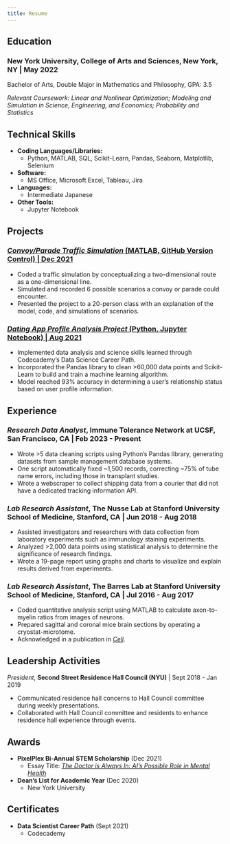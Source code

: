 ```yaml
---
title: Resume
---
```

## Education
### **New York University, College of Arts and Sciences**, New York, NY | May 2022
Bachelor of Arts, Double Major in Mathematics and Philosophy, GPA: 3.5

*Relevant Coursework: Linear and Nonlinear Optimization; Modeling and Simulation in Science, Engineering, and Economics; Probability and Statistics*

## Technical Skills
* **Coding Languages/Libraries:**
    + Python, MATLAB, SQL, Scikit-Learn, Pandas, Seaborn, Matplotlib, Selenium
* **Software:**
    + MS Office, Microsoft Excel, Tableau, Jira
* **Languages:**
    + Intermediate Japanese
* **Other Tools:**
    + Jupyter Notebook

## Projects
### [*Convoy/Parade Traffic Simulation* (MATLAB, GitHub Version Control) | Dec 2021](matlab\convoy\convoy.qmd)
* Coded a traffic simulation by conceptualizing a two-dimensional route as a one-dimensional line.
* Simulated and recorded 6 possible scenarios a convoy or parade could encounter.
* Presented the project to a 20-person class with an explanation of the model, code, and simulations of scenarios.

### [*Dating App Profile Analysis Project* (Python, Jupyter Notebook) | Aug 2021](python\date-a-scientist\date-a-scientist.qmd)
* Implemented data analysis and science skills learned through Codecademy’s Data Science Career Path.
* Incorporated the Pandas library to clean >60,000 data points and Scikit-Learn to build and train a machine learning algorithm.
* Model reached 93% accuracy in determining a user’s relationship status based on user profile information.

## Experience
### *Research Data Analyst*, **Immune Tolerance Network at UCSF**, San Francisco, CA | Feb 2023 - Present
* Wrote >5 data cleaning scripts using Python’s Pandas library, generating datasets from sample management database systems. 
* One script automatically fixed ~1,500 records, correcting ~75% of tube name errors, including those in transplant studies. 
* Wrote a webscraper to collect shipping data from a courier that did not have a dedicated tracking information API.

### *Lab Research Assistant*, **The Nusse Lab at Stanford University School of Medicine**, Stanford, CA | Jun 2018 - Aug 2018
* Assisted investigators and researchers with data collection from laboratory experiments such as immunology staining experiments.
* Analyzed >2,000 data points using statistical analysis to determine the significance of research findings.
* Wrote a 19-page report using graphs and charts to visualize and explain results derived from experiments.

### *Lab Research Assistant*, **The Barres Lab at Stanford University School of Medicine**, Stanford, CA | Jul 2016 - Aug 2017
* Coded quantitative analysis script using MATLAB to calculate axon-to-myelin ratios from images of neurons. 
* Prepared sagittal and coronal mice brain sections by operating a cryostat-microtome.
* Acknowledged in a publication in [*Cell*](https://www.sciencedirect.com/science/article/pii/S0092867419309134#ack0010). 

## Leadership Activities
*President*, **Second Street Residence Hall Council (NYU)** | Sept 2018 - Jan 2019

* Communicated residence hall concerns to Hall Council committee during weekly presentations.
* Collaborated with Hall Council committee and residents to enhance residence hall experience through events.

## Awards
* **PixelPlex Bi-Annual STEM Scholarship** (Dec 2021)
    + Essay Title: [*The Doctor is Always In: AI’s Possible Role in Mental Health*](https://pixelplex.io/scholarship/winners/essays/ai-powered-app-for-mental-health/)

* **Dean's List for Academic Year** (Dec 2020)
    + New York University

## Certificates
* **Data Scientist Career Path** (Sept 2021)
    + Codecademy